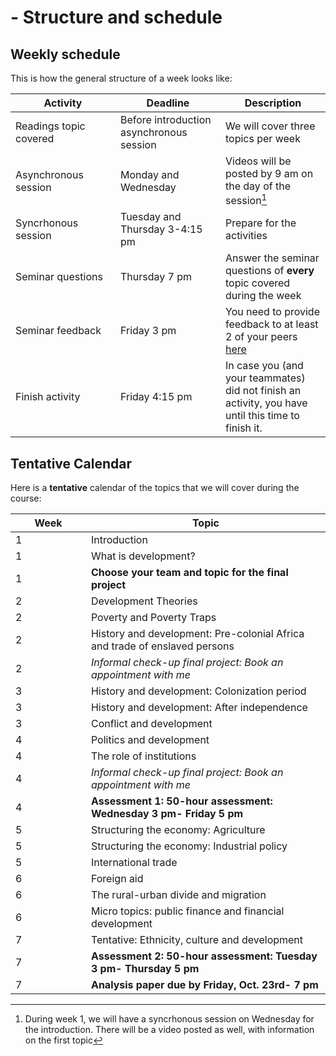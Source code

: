 # - Structure and schedule

## Weekly schedule

This is how the general structure of a week looks like:

| Activity | Deadline | Description |
| -----------| -----------| -----------|
Readings topic covered | Before introduction asynchronous session | We will cover three topics per week |
Asynchronous session | Monday and Wednesday | Videos will be posted by 9 am on the day of the session^[During week 1, we will have a syncrhonous session on Wednesday for the introduction. There will be a video posted as well, with information on the first topic] |
Syncrhonous session | Tuesday and Thursday 3-4:15 pm | Prepare for the activities |
Seminar questions |  Thursday 7 pm | Answer the seminar questions of **every** topic covered during the week |
Seminar feedback | Friday 3 pm | You need to provide feedback to at least 2 of your peers [here](https://app.eduflow.com/join/YXRW5S) |
Finish activity | Friday 4:15 pm | In case you (and your teammates) did not finish an activity, you have until this time to finish it. 

## Tentative Calendar

Here is a **tentative** calendar of the topics that we will cover during the course:


| Week | Topic |
| ------| -------------------|
| 1 | Introduction
| 1 | What is development? |
| 1 | **Choose your team and topic for the final project** |
| 2 | Development Theories | 
| 2 | Poverty and Poverty Traps | 
| 2 | History and development: Pre-colonial Africa and trade of enslaved persons | 
| 2 | *Informal check-up final project: Book an appointment with me* |
| 3 | History and development: Colonization period | 
| 3 | History and development: After independence | 
| 3 | Conflict and development | 
| 4 | Politics and development | 
| 4 | The role of institutions | 
| 4 | *Informal check-up final project: Book an appointment with me* |
| 4 | **Assessment 1: 50-hour assessment: Wednesday 3 pm- Friday 5 pm** |
| 5 | Structuring the economy: Agriculture | 
| 5 | Structuring the economy: Industrial policy | 
| 5 | International trade | 
| 6 | Foreign aid |
| 6 | The rural-urban divide and migration |
| 6 | Micro topics: public finance and financial development |
| 7 | Tentative: Ethnicity, culture and development 
| 7 | **Assessment 2: 50-hour assessment: Tuesday 3 pm- Thursday 5 pm** |
| 7 | **Analysis paper due by Friday, Oct. 23rd- 7 pm** |

